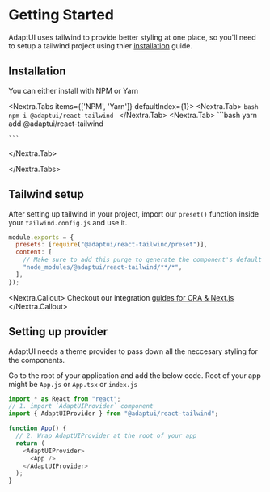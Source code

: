 # Getting Started

AdaptUI uses tailwind to provide better styling at one place, so you'll need to
setup a tailwind project using thier
[installation](https://tailwindcss.com/docs/installation) guide.

## Installation

You can either install with NPM or Yarn

<Nextra.Tabs items={['NPM', 'Yarn']} defaultIndex={1}>
  <Nextra.Tab>
    ```bash
    npm i @adaptui/react-tailwind
    ```
  </Nextra.Tab>
  <Nextra.Tab>
    ```bash
    yarn add @adaptui/react-tailwind

    ```

  </Nextra.Tab>

</Nextra.Tabs>

## Tailwind setup

After setting up tailwind in your project, import our `preset()` function inside
your `tailwind.config.js` and use it.

```js
module.exports = {
  presets: [require("@adaptui/react-tailwind/preset")],
  content: [
    // Make sure to add this purge to generate the component's default styling
    "node_modules/@adaptui/react-tailwind/**/*",
  ],
});
```

<Nextra.Callout>
  Checkout our integration [guides for CRA & Next.js](/guides/usage-with-cra)
</Nextra.Callout>

## Setting up provider

AdaptUI needs a theme provider to pass down all the neccesary styling for the
components.

Go to the root of your application and add the below code. Root of your app
might be `App.js` or `App.tsx` or `index.js`

```js
import * as React from "react";
// 1. import `AdaptUIProvider` component
import { AdaptUIProvider } from "@adaptui/react-tailwind";

function App() {
  // 2. Wrap AdaptUIProvider at the root of your app
  return (
    <AdaptUIProvider>
      <App />
    </AdaptUIProvider>
  );
}
```
